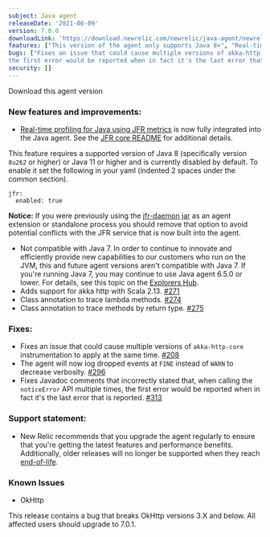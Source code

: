 ```yaml
---
subject: Java agent
releaseDate: '2021-06-09'
version: 7.0.0
downloadLink: 'https://download.newrelic.com/newrelic/java-agent/newrelic-agent/7.0.0/'
features: ["This version of the agent only supports Java 8+", "Real-time profiling for Java using JFR metrics", "Adds support for akka http with Scala 2.13", "Class annotation to trace lambda methods", "Class annotation to trace methods by return type"]
bugs: ["Fixes an issue that could cause multiple versions of akka-http-core instrumentation to apply at the same time", "The agent will now log dropped events at FINE instead of WARN to decrease verbosity", "Fixes Javadoc comments that incorrectly stated that, when calling the noticeError API multiple times,
the first error would be reported when in fact it's the last error that is reported"]
security: []
---
```

<ButtonGroup>
  <ButtonLink
    role="button"
    to="https://download.newrelic.com/newrelic/java-agent/newrelic-agent/7.0.0/"
    variant="primary"
  >
    Download this agent version
  </ButtonLink>
</ButtonGroup>

### New features and improvements:

* [Real-time profiling for Java using JFR metrics](/docs/agents/java-agent/features/real-time-profiling-java-using-jfr-metrics/) is now fully integrated into the Java agent. See the [JFR core README](https://github.com/newrelic/newrelic-jfr-core/blob/main/README.md) for additional details.

This feature requires a supported version of Java 8 (specifically version `8u262` or higher) or Java 11 or higher and is currently disabled by default. To enable it set the following in your yaml (indented 2 spaces under the common section).

```
jfr:
  enabled: true
```

**Notice:** If you were previously using the [jfr-daemon jar](https://github.com/newrelic/newrelic-jfr-core) as an agent extension or standalone process you should remove that option to avoid potential conflicts with the JFR service that is now built into the agent.

* Not compatible with Java 7. In order to continue to innovate and efficiently provide new capabilities to our customers who run on the JVM, this and future agent versions aren't compatible with Java 7. If you're running Java 7, you may continue to use Java agent 6.5.0 or lower. For details, see this topic on
  the [Explorers Hub](https://discuss.newrelic.com/t/important-upcoming-changes-to-capabilities-across-synthetics-apm-java-php-infrastructure-mobile-agents-health-maps-statsd-and-legacy-dashboards/147982).
* Adds support for akka http with Scala 2.13. [#271](https://github.com/newrelic/newrelic-java-agent/pull/271)
* Class annotation to trace lambda methods. [#274](https://github.com/newrelic/newrelic-java-agent/pull/274)
* Class annotation to trace methods by return type. [#275](https://github.com/newrelic/newrelic-java-agent/pull/275)

### Fixes:

* Fixes an issue that could cause multiple versions of `akka-http-core` instrumentation to apply at the
  same time. [#208](https://github.com/newrelic/newrelic-java-agent/pull/208)
* The agent will now log dropped events at `FINE` instead of `WARN` to decrease
  verbosity. [#296](https://github.com/newrelic/newrelic-java-agent/pull/296)
* Fixes Javadoc comments that incorrectly stated that, when calling the `noticeError` API multiple times,
  the first error would be reported when in fact it's the last error that is reported. [#313](https://github.com/newrelic/newrelic-java-agent/pull/313)

### Support statement:

* New Relic recommends that you upgrade the agent regularly to ensure that you're getting the latest features and
  performance benefits. Additionally, older releases will no longer be supported when they reach
  [end-of-life](/docs/using-new-relic/cross-product-functions/install-configure/notification-changes-new-relic-saas-features-distributed-software/).

### Known Issues

* OkHttp

This release contains a bug that breaks OkHttp versions 3.X and below. All affected users should upgrade to 7.0.1.
